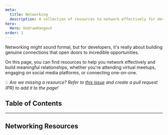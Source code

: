 ```yaml
---
meta:
  title: Networking
  description: A collection of resources to network effectively for developers.
hero:
  Hero: UndrawHangout
order: 1
---
```



<TextContainer background="light" showBackToTopLink={false}>

<LeadText>

Networking might sound formal, but for developers, it's really about building genuine connections that open doors to incredible opportunities.

On this page, you can find resources to help you network effectively and build meaningful relationships, whether you're attending virtual meetups, engaging on social media platforms, or connecting one-on-one.

💡 _Are we missing a resource? Refer to [this issue](https://github.com/Virtual-Coffee/virtualcoffee.io/issues/1353) and create a pull request (PR) to add it to the page!_

</LeadText>

</TextContainer>

## Table of Contents

<TextContainer>

---

## Networking Resources

</TextContainer>

